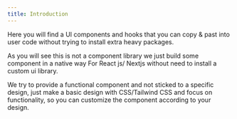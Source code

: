 ```yaml
---
title: Introduction
---
```


Here you will find a UI components and hooks that you can copy & past into user code without trying to install extra heavy packages.

As you will see this is not a component library we just build some component in a native way For React js/ Nextjs without need to install a custom ui library.

We try to provide a functional component and not sticked to a specific design, just make a basic design with CSS/Tailwind CSS and focus on functionality, so you can customize the component according to your design.
